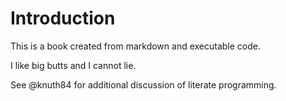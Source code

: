 # Introduction

This is a book created from markdown and executable code.

I like big butts and I cannot lie.

See @knuth84 for additional discussion of literate programming.
